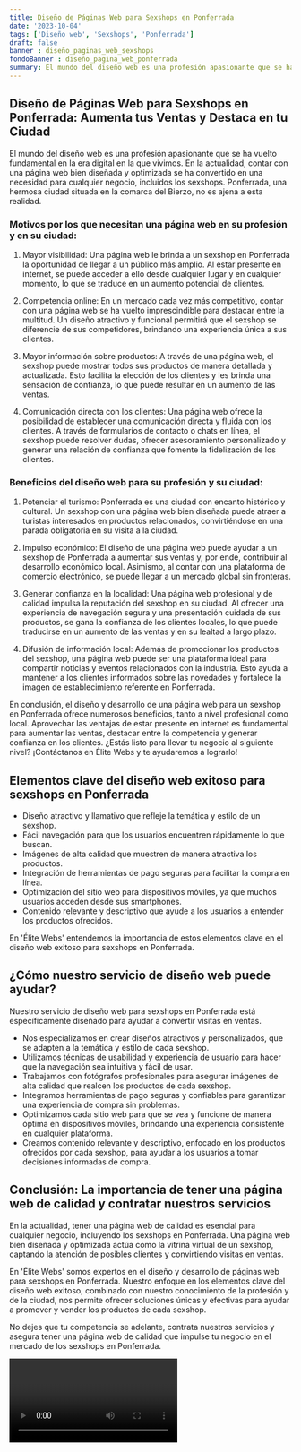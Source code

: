```yaml
---
title: Diseño de Páginas Web para Sexshops en Ponferrada
date: '2023-10-04'
tags: ['Diseño web', 'Sexshops', 'Ponferrada']
draft: false
banner : diseño_paginas_web_sexshops
fondoBanner : diseño_pagina_web_ponferrada
summary: El mundo del diseño web es una profesión apasionante que se ha vuelto fundamental en la era digital en la que vivimos. En la actualidad, contar con una página web bien diseñada y optimizada se ha convertido en una necesidad para cualquier negocio, incluidos los sexshops. Ponferrada, una hermosa ciudad situada en la comarca del Bierzo, no es ajena a esta realidad.
---
```


## Diseño de Páginas Web para Sexshops en Ponferrada: Aumenta tus Ventas y Destaca en tu Ciudad

El mundo del diseño web es una profesión apasionante que se ha vuelto fundamental en la era digital en la que vivimos. En la actualidad, contar con una página web bien diseñada y optimizada se ha convertido en una necesidad para cualquier negocio, incluidos los sexshops. Ponferrada, una hermosa ciudad situada en la comarca del Bierzo, no es ajena a esta realidad.

### Motivos por los que necesitan una página web en su profesión y en su ciudad:

1. Mayor visibilidad: Una página web le brinda a un sexshop en Ponferrada la oportunidad de llegar a un público más amplio. Al estar presente en internet, se puede acceder a ello desde cualquier lugar y en cualquier momento, lo que se traduce en un aumento potencial de clientes.

2. Competencia online: En un mercado cada vez más competitivo, contar con una página web se ha vuelto imprescindible para destacar entre la multitud. Un diseño atractivo y funcional permitirá que el sexshop se diferencie de sus competidores, brindando una experiencia única a sus clientes.

3. Mayor información sobre productos: A través de una página web, el sexshop puede mostrar todos sus productos de manera detallada y actualizada. Esto facilita la elección de los clientes y les brinda una sensación de confianza, lo que puede resultar en un aumento de las ventas.

4. Comunicación directa con los clientes: Una página web ofrece la posibilidad de establecer una comunicación directa y fluida con los clientes. A través de formularios de contacto o chats en línea, el sexshop puede resolver dudas, ofrecer asesoramiento personalizado y generar una relación de confianza que fomente la fidelización de los clientes.

### Beneficios del diseño web para su profesión y su ciudad:

1. Potenciar el turismo: Ponferrada es una ciudad con encanto histórico y cultural. Un sexshop con una página web bien diseñada puede atraer a turistas interesados en productos relacionados, convirtiéndose en una parada obligatoria en su visita a la ciudad.

2. Impulso económico: El diseño de una página web puede ayudar a un sexshop de Ponferrada a aumentar sus ventas y, por ende, contribuir al desarrollo económico local. Asimismo, al contar con una plataforma de comercio electrónico, se puede llegar a un mercado global sin fronteras.

3. Generar confianza en la localidad: Una página web profesional y de calidad impulsa la reputación del sexshop en su ciudad. Al ofrecer una experiencia de navegación segura y una presentación cuidada de sus productos, se gana la confianza de los clientes locales, lo que puede traducirse en un aumento de las ventas y en su lealtad a largo plazo.

4. Difusión de información local: Además de promocionar los productos del sexshop, una página web puede ser una plataforma ideal para compartir noticias y eventos relacionados con la industria. Esto ayuda a mantener a los clientes informados sobre las novedades y fortalece la imagen de establecimiento referente en Ponferrada.

En conclusión, el diseño y desarrollo de una página web para un sexshop en Ponferrada ofrece numerosos beneficios, tanto a nivel profesional como local. Aprovechar las ventajas de estar presente en internet es fundamental para aumentar las ventas, destacar entre la competencia y generar confianza en los clientes. ¿Estás listo para llevar tu negocio al siguiente nivel? ¡Contáctanos en Élite Webs y te ayudaremos a lograrlo!

<GifSeo />

<Cta />

## Elementos clave del diseño web exitoso para sexshops en Ponferrada

- Diseño atractivo y llamativo que refleje la temática y estilo de un sexshop.
- Fácil navegación para que los usuarios encuentren rápidamente lo que buscan.
- Imágenes de alta calidad que muestren de manera atractiva los productos.
- Integración de herramientas de pago seguras para facilitar la compra en línea.
- Optimización del sitio web para dispositivos móviles, ya que muchos usuarios acceden desde sus smartphones.
- Contenido relevante y descriptivo que ayude a los usuarios a entender los productos ofrecidos.

En 'Élite Webs' entendemos la importancia de estos elementos clave en el diseño web exitoso para sexshops en Ponferrada. 

## ¿Cómo nuestro servicio de diseño web puede ayudar?

Nuestro servicio de diseño web para sexshops en Ponferrada está específicamente diseñado para ayudar a convertir visitas en ventas. 

- Nos especializamos en crear diseños atractivos y personalizados, que se adapten a la temática y estilo de cada sexshop.
- Utilizamos técnicas de usabilidad y experiencia de usuario para hacer que la navegación sea intuitiva y fácil de usar.
- Trabajamos con fotógrafos profesionales para asegurar imágenes de alta calidad que realcen los productos de cada sexshop.
- Integramos herramientas de pago seguras y confiables para garantizar una experiencia de compra sin problemas.
- Optimizamos cada sitio web para que se vea y funcione de manera óptima en dispositivos móviles, brindando una experiencia consistente en cualquier plataforma.
- Creamos contenido relevante y descriptivo, enfocado en los productos ofrecidos por cada sexshop, para ayudar a los usuarios a tomar decisiones informadas de compra.

## Conclusión: La importancia de tener una página web de calidad y contratar nuestros servicios

En la actualidad, tener una página web de calidad es esencial para cualquier negocio, incluyendo los sexshops en Ponferrada. Una página web bien diseñada y optimizada actúa como la vitrina virtual de un sexshop, captando la atención de posibles clientes y convirtiendo visitas en ventas.

En 'Élite Webs' somos expertos en el diseño y desarrollo de páginas web para sexshops en Ponferrada. Nuestro enfoque en los elementos clave del diseño web exitoso, combinado con nuestro conocimiento de la profesión y de la ciudad, nos permite ofrecer soluciones únicas y efectivas para ayudar a promover y vender los productos de cada sexshop.

No dejes que tu competencia se adelante, contrata nuestros servicios y asegura tener una página web de calidad que impulse tu negocio en el mercado de los sexshops en Ponferrada.

<Video />

<CtaBot job='Sexshops' city='Ponferrada'/>

<Gmaps query='Ponferrada+españa+maps' />